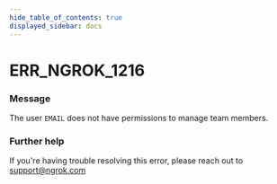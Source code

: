 ```yaml
---
hide_table_of_contents: true
displayed_sidebar: docs
---
```



# ERR_NGROK_1216

### Message

The user `EMAIL` does not have permissions to manage team members.

### Further help

If you're having trouble resolving this error, please reach out to [support@ngrok.com](mailto:support@ngrok.com?subject=Help%20with%20ERR_NGROK_1216)

<ErrorDetails error="err_ngrok_1216" />
